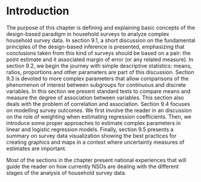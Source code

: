 # Introduction {-}

The purpose of this chapter is defining and explaining basic concepts of the design-based paradigm in household surveys to analyze complex household survey data. In section 9.1, a short discussion on the fundamental principles of the design-based inference is presented, emphasizing that conclusions taken from this kind of surveys should be based on a pair: the point estimate and it associated margin of error (or any related measure). In section 9.2, we begin the journey with simple descriptive statistics: means, ratios, proportions and other parameters are part of this discussion. Section 9.3 is devoted to more complex parameters that allow comparisons of the phenomenon of interest between subgroups for continuous and discrete variables. In this section we present standard tests to compare means and measure the degree of association between variables. This section also deals with the problem of correlation and association. Section 9.4 focuses on modelling survey outcomes. We first involve the reader in an discussion on the role of weighting when estimating regression coefficients. Then, we introduce some proper approaches to estimate complex parameters in linear and logistic regression models. Finally, section 9.5 presents a summary on survey data visualization showing the best practices for creating graphics and maps in a context where uncertainty measures of estimates are important. 

Most of the sections in the chapter present national experiences that will guide the reader on how currently NSOs are dealing with the different stages of the analysis of household survey data.

